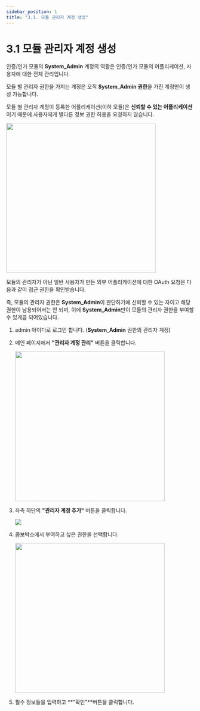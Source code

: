 ```yaml
---
sidebar_position: 1
title: "3.1. 모듈 관리자 계정 생성"
---
```


# 3.1 모듈 관리자 계정 생성

인증/인가 모듈의 **System_Admin** 계정의 역활은 인증/인가 모듈의 어플리케이션, 사용자에 대한 전체 관리입니다. 

모듈 별 관리자 권한을 가지는 계정은 오직 **System_Admin 권한**을 가진 계정만이 생성 가능합니다.

모듈 별 관리자 계정이 등록한 어플리케이션(이하 모듈)은 **신뢰할 수 있는 어플리케이션**이기 때문에 사용자에게 별다른 정보 권한 허용을 요청하지 않습니다.  


<div style={{textAlign: 'center'}}>
<img src={require('./3.1_image/1.Authorization.png').default} width="400"/>
</div>




모듈의 관리자가 아닌 일반 사용자가 만든 외부 어플리케이션에 대한 OAuth 요청은 다음과 같이 접근 권한을 확인받습니다.

즉, 모듈의 관리자 권한은 **System_Admin**이 판단하기에 신뢰할 수 있는 자이고 해당 권한이 남용되어서는 안 되며, 이에 **System_Admin**만이 모듈의 관리자 권한을 부여할 수 있게끔 되어있습니다.



1. admin 아이디로 로그인 합니다. (**System_Admin** 권한의 관리자 계정)

2. 메인 페이지에서 **"관리자 계정 관리"** 버튼을 클릭합니다.

    <div style={{textAlign: 'center'}}>
    <img src={require('./3.1_image/2.Administrator_account.png').default} width="400"/>
    </div>


3. 좌측 하단의 **"관리자 계정 추가"** 버튼을 클릭합니다.

    <div style={{textAlign: 'center'}}>
    <img src={require('./3.1_image/3.Add_Admin.png').default}/>
    </div>


4. 콤보박스에서 부여하고 싶은 권한을 선택합니다.

    <div style={{textAlign: 'center'}}>
    <img src={require('./3.1_image/4.Add_Admin_display.png').default} width="400"/>
    </div>

   

5. 필수 정보들을 입력하고 **"확인"**버튼을 클릭합니다.

